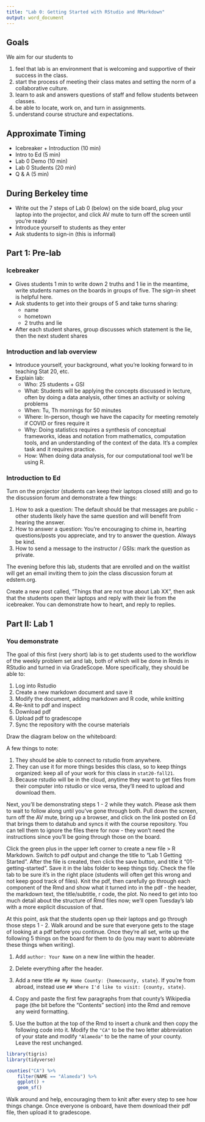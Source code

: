 ```yaml
---
title: "Lab 0: Getting Started with RStudio and RMarkdown"
output: word_document
---
```


## Goals

We aim for our students to

1. feel that lab is an environment that is welcoming and supportive of their success in the class.
2. start the process of meeting their class mates and setting the norm of a collaborative culture.
3. learn to ask and answers questions of staff and fellow students between classes.
4. be able to locate, work on, and turn in assignments.
5. understand course structure and expectations.


## Approximate Timing

- Icebreaker + Introduction (10 min) 
- Intro to Ed (5 min)
- Lab 0 Demo (10 min)
- Lab 0 Students (20 min)
- Q & A (5 min)


## During Berkeley time

- Write out the 7 steps of Lab 0 (below) on the side board, plug your laptop into the projector, and click AV mute to turn off the screen until you're ready
- Introduce yourself to students as they enter
- Ask students to sign-in (this is informal)


## Part 1: Pre-lab

### Icebreaker

- Gives students 1 min to write down 2 truths and 1 lie in the meantime, write students names on the boards in groups of five. The sign-in sheet is helpful here.
- Ask students to get into their groups of 5 and take turns sharing:
  - name
  - hometown
  - 2 truths and lie
- After each student shares, group discusses which statement is the lie, then the next student shares

### Introduction and lab overview

- Introduce yourself, your background, what you're looking forward to in teaching Stat 20, etc.
- Explain lab:
    - Who: 25 students + GSI
    - What: Students will be applying the concepts discussed in lecture, often by doing a data analysis, other times an activity or solving problems
    - When: Tu, Th mornings for 50 minutes
    - Where: In-person, though we have the capacity for meeting remotely if COVID or fires require it
    - Why: Doing statistics requires a synthesis of conceptual frameworks, ideas and notation from mathematics, computation tools, and an understanding of the context of the data. It's a complex task and it requires practice.
    - How: When doing data analysis, for our computational tool we'll be using R.

### Introduction to Ed

Turn on the projector (students can keep their laptops closed still) and go to the discussion forum and demonstrate a few things:

1. How to ask a question: The default should be that messages are public - other students likely have the same question and will benefit from hearing the answer.
2. How to answer a question: You're encouraging to chime in, hearting questions/posts you appreciate, and try to answer the question. Always be kind.
3. How to send a message to the instructor / GSIs: mark the question as private.

The evening before this lab, students that are enrolled and on the waitlist will get an email inviting them to join the class discussion forum at edstem.org. 

Create a new post called, "Things that are not true about Lab XX", then ask that the students open their laptops and reply with their lie from the icebreaker. You can demonstrate how to heart, and reply to replies.


## Part II: Lab 1

### You demonstrate

The goal of this first (very short) lab is to get students used to the workflow of the weekly problem set and lab, both of which will be done in Rmds in RStudio and turned in via GradeScope. More specifically, they should be able to:
  
1. Log into Rstudio
2. Create a new markdown document and save it
3. Modify the document, adding markdown and R code, while knitting
4. Re-knit to pdf and inspect
5. Download pdf
6. Upload pdf to gradescope
7. Sync the repository with the course materials

Draw the diagram below on the whiteboard:

A few things to note:

1. They should be able to connect to rstudio from anywhere.
2. They can use it for more things besides this class, so to keep things organized: keep all of your work for this class in `stat20-fall21`.
3. Because rstudio will be in the cloud, anytime they want to get files from their computer into rstudio or vice versa, they'll need to upload and download them.

Next, you'll be demonstrating steps 1 - 2 while they watch. Please ask them to wait to follow along until you've gone through both. Pull down the screen, turn off the AV mute, bring up a browser, and click on the link posted on Ed that brings them to datahub and syncs it with the course repository. You can tell them to ignore the files there for now - they won't need the instructions since you'll be going through those on the board.

Click the green plus in the upper left corner to create a new file > R Markdown. Switch to pdf output and change the title to "Lab 1 Getting Started". After the file is created, then click the save button, and title it "01-getting-started". Save it in the labs folder to keep things tidy. Check the file tab to be sure it's in the right place (students will often get this wrong and not keep good track of files). Knit the pdf, then carefully go through each component of the Rmd and show what it turned into in the pdf - the header, the markdown text, the title/subtitle, r code, the plot. No need to get into too much detail about the structure of Rmd files now; we'll open Tuesday's lab with a more explicit discussion of that.

At this point, ask that the students open up their laptops and go through those steps 1 - 2. Walk around and be sure that everyone gets to the stage of looking at a pdf before you continue. Once they're all set, write up the following 5 things on the board for them to do (you may want to abbreviate these things when writing).

1. Add `author: Your Name` on a new line within the header.

2. Delete everything after the header.

3. Add a new title `## My Home County: {homecounty, state}`. If you're from abroad, instead use `## Where I'd like to visit: {county, state}`.

4. Copy and paste the first few paragraphs from that county's Wikipedia page (the bit before the "Contents" section) into the Rmd and remove any weird formatting.

5. Use the button at the top of the Rmd to insert a chunk and then copy the following code into it. Modify the `"CA"` to be the two letter abbreviation of your state and modify `"Alameda"` to be the name of your county. Leave the rest unchanged.

```r
library(tigris)
library(tidyverse)

counties("CA") %>%
    filter(NAME == "Alameda") %>%
    ggplot() +
    geom_sf()
```

Walk around and help, encouraging them to knit after every step to see how things change. Once everyone is onboard, have them download their pdf file, then upload it to gradescope.